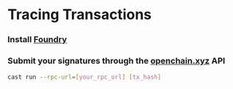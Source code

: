 
# Tracing Transactions

<Steps>

### Install [Foundry](https://github.com/foundry-rs/foundry)

### Submit your signatures through the [openchain.xyz](http://openchain.xyz) API

```bash copy
cast run --rpc-url=[your_rpc_url] [tx_hash]
```

</Steps>